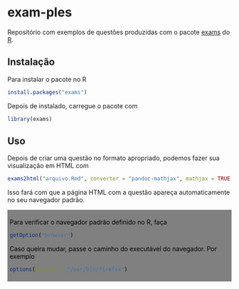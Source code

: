 # exam-ples

Repositório com exemplos de questões produzidas com o pacote
[exams](https://cran.r-project.org/package=exams) do
[R](http://cran-r.c3sl.ufpr.br/).

## Instalação

Para instalar o pacote no R

```r
install.packages("exams")
```

Depois de instalado, carregue o pacote com

```r
library(exams)
```

## Uso

Depois de criar uma questão no formato apropriado, podemos fazer sua
visualização em HTML com

```r
exams2html("arquivo.Rmd", converter = "pandoc-mathjax", mathjax = TRUE)
```

Isso fará com que a página HTML com a questão apareça automaticamente no
seu navegador padrão.

<div style="background-color:grey;color:black;padding:5px;">
Para verificar o navegador padrão definido no R, faça
```r
getOption("browser")
```
Caso queira mudar, passe o caminho do executável do navegador. Por
exemplo
```r
options(browser = "/usr/bin/firefox")
```

</div>
